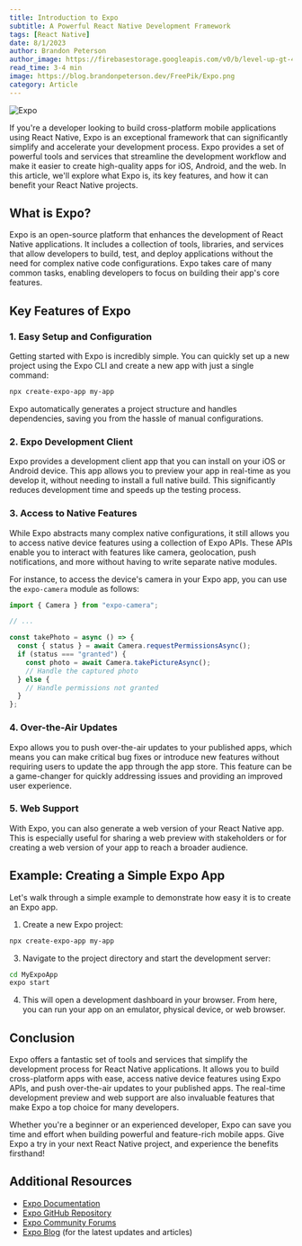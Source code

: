 ```yaml
---
title: Introduction to Expo
subtitle: A Powerful React Native Development Framework
tags: [React Native]
date: 8/1/2023
author: Brandon Peterson
author_image: https://firebasestorage.googleapis.com/v0/b/level-up-gt-479b6.appspot.com/o/Brandon.webp?alt=media&token=f7cd367f-40c0-4237-87f2-b8ec11dcf411
read_time: 3-4 min
image: https://blog.brandonpeterson.dev/FreePik/Expo.png
category: Article
---
```


![Expo](https://blog.brandonpeterson.dev/FreePik/Expo.png)

If you're a developer looking to build cross-platform mobile applications using React Native, Expo is an exceptional framework that can significantly simplify and accelerate your development process. Expo provides a set of powerful tools and services that streamline the development workflow and make it easier to create high-quality apps for iOS, Android, and the web. In this article, we'll explore what Expo is, its key features, and how it can benefit your React Native projects.

## What is Expo?

Expo is an open-source platform that enhances the development of React Native applications. It includes a collection of tools, libraries, and services that allow developers to build, test, and deploy applications without the need for complex native code configurations. Expo takes care of many common tasks, enabling developers to focus on building their app's core features.

## Key Features of Expo

### 1. Easy Setup and Configuration

Getting started with Expo is incredibly simple. You can quickly set up a new project using the Expo CLI and create a new app with just a single command:

```bash
npx create-expo-app my-app
```

Expo automatically generates a project structure and handles dependencies, saving you from the hassle of manual configurations.

### 2. Expo Development Client

Expo provides a development client app that you can install on your iOS or Android device. This app allows you to preview your app in real-time as you develop it, without needing to install a full native build. This significantly reduces development time and speeds up the testing process.

### 3. Access to Native Features

While Expo abstracts many complex native configurations, it still allows you to access native device features using a collection of Expo APIs. These APIs enable you to interact with features like camera, geolocation, push notifications, and more without having to write separate native modules.

For instance, to access the device's camera in your Expo app, you can use the `expo-camera` module as follows:

```javascript
import { Camera } from "expo-camera";

// ...

const takePhoto = async () => {
  const { status } = await Camera.requestPermissionsAsync();
  if (status === "granted") {
    const photo = await Camera.takePictureAsync();
    // Handle the captured photo
  } else {
    // Handle permissions not granted
  }
};
```

### 4. Over-the-Air Updates

Expo allows you to push over-the-air updates to your published apps, which means you can make critical bug fixes or introduce new features without requiring users to update the app through the app store. This feature can be a game-changer for quickly addressing issues and providing an improved user experience.

### 5. Web Support

With Expo, you can also generate a web version of your React Native app. This is especially useful for sharing a web preview with stakeholders or for creating a web version of your app to reach a broader audience.

## Example: Creating a Simple Expo App

Let's walk through a simple example to demonstrate how easy it is to create an Expo app.

1. Create a new Expo project:

```bash
npx create-expo-app my-app
```

3. Navigate to the project directory and start the development server:

```bash
cd MyExpoApp
expo start
```

4. This will open a development dashboard in your browser. From here, you can run your app on an emulator, physical device, or web browser.

## Conclusion

Expo offers a fantastic set of tools and services that simplify the development process for React Native applications. It allows you to build cross-platform apps with ease, access native device features using Expo APIs, and push over-the-air updates to your published apps. The real-time development preview and web support are also invaluable features that make Expo a top choice for many developers.

Whether you're a beginner or an experienced developer, Expo can save you time and effort when building powerful and feature-rich mobile apps. Give Expo a try in your next React Native project, and experience the benefits firsthand!

## Additional Resources

- [Expo Documentation](https://docs.expo.dev/)
- [Expo GitHub Repository](https://github.com/expo/expo)
- [Expo Community Forums](https://forums.expo.dev/)
- [Expo Blog](https://blog.expo.dev/) (for the latest updates and articles)
